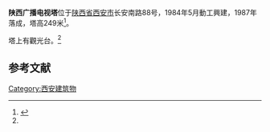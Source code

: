 {{coor icon|w=24px|34|11|51.4|N|108|56|30.5|E|1500}}
{{Infobox Skyscraper
|building_name         = 陕西广播电视塔
|image                 = 
|caption               = 陕西广播电视塔
|built                 = 1984 – 1987
|use                   = 发射、观光、餐饮
|location              = {{CHN}}[[西安市|西安市]][[雁塔区|雁塔区]]长安南路
|antenna_spire         = {{convert|249|m|ft|0|abbr=on}}
|top_floor             = {{convert|160|m|ft|0|abbr=on}}
|floor_count           = 11
|elevator_count        = 2
}}

'''陕西广播电视塔'''位于[[陕西省|陕西省]][[西安市|西安市]]长安南路88号，1984年5月動工興建，1987年落成，塔高249米<ref name=sina01>{{Cite web |url=http://sx.sina.com.cn/xianyang/travel/2013-07-08/09423821.html |title=陕西广播电视发射塔——西部之光 |date=2013-07-08 |access-date=2016-10-02 |archive-url=https://web.archive.org/web/20170402114955/http://sx.sina.com.cn/xianyang/travel/2013-07-08/09423821.html |archive-date=2017-04-02 |dead-url=yes }}</ref>。

塔上有觀光台。<ref name=sina01/>

==参考文献==
{{Reflist}}

[[Category:西安建筑物|Category:西安建筑物]]